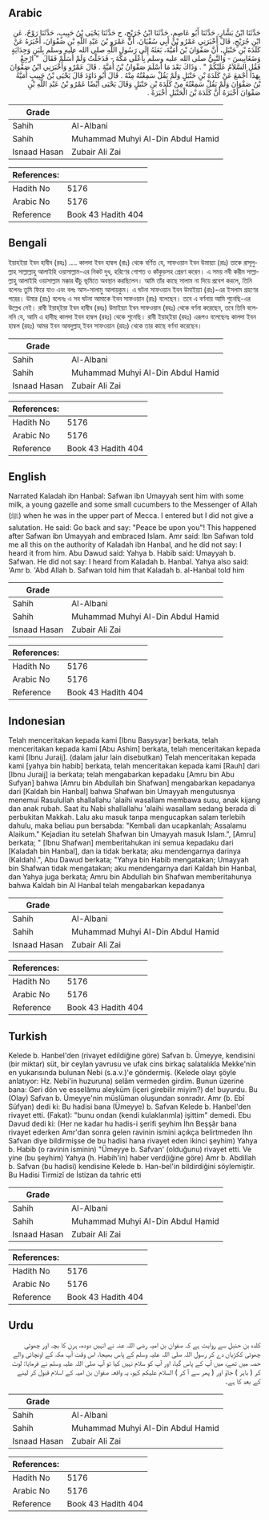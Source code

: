 ## Arabic


<div dir="rtl" lang="ar" style={{fontSize:'larger',backgroundColor:'#f8f9fa',padding:20}}>
حَدَّثَنَا ابْنُ بَشَّارٍ، حَدَّثَنَا أَبُو عَاصِمٍ، حَدَّثَنَا ابْنُ جُرَيْجٍ، ح حَدَّثَنَا يَحْيَى بْنُ حَبِيبٍ، حَدَّثَنَا رَوْحٌ، عَنِ ابْنِ جُرَيْجٍ، قَالَ أَخْبَرَنِي عَمْرُو بْنُ أَبِي سُفْيَانَ، أَنَّ عَمْرَو بْنَ عَبْدِ اللَّهِ بْنِ صَفْوَانَ، أَخْبَرَهُ عَنْ كَلَدَةَ بْنِ حَنْبَلٍ، أَنَّ صَفْوَانَ بْنَ أُمَيَّةَ، بَعَثَهُ إِلَى رَسُولِ اللَّهِ صلى الله عليه وسلم بِلَبَنٍ وَجِدَايَةٍ وَضَغَابِيسَ - وَالنَّبِيُّ صلى الله عليه وسلم بِأَعْلَى مَكَّةَ - فَدَخَلْتُ وَلَمْ أُسَلِّمْ فَقَالَ ‏ "‏ ارْجِعْ فَقُلِ السَّلاَمُ عَلَيْكُمْ ‏"‏ ‏.‏ وَذَاكَ بَعْدَ مَا أَسْلَمَ صَفْوَانُ بْنُ أُمَيَّةَ ‏.‏ قَالَ عَمْرٌو وَأَخْبَرَنِي ابْنُ صَفْوَانَ بِهَذَا أَجْمَعَ عَنْ كَلَدَةَ بْنِ حَنْبَلٍ وَلَمْ يَقُلْ سَمِعْتُهُ مِنْهُ ‏.‏ قَالَ أَبُو دَاوُدَ قَالَ يَحْيَى بْنُ حَبِيبٍ أُمَيَّةُ بْنُ صَفْوَانَ وَلَمْ يَقُلْ سَمِعْتُهُ مِنْ كَلَدَةَ بْنِ حَنْبَلٍ وَقَالَ يَحْيَى أَيْضًا عَمْرُو بْنُ عَبْدِ اللَّهِ بْنِ صَفْوَانَ أَخْبَرَهُ أَنَّ كَلَدَةَ بْنَ الْحَنْبَلِ أَخْبَرَهُ ‏.‏
</div>
<div style={{backgroundColor:'#f8f9fa',padding:20, marginBottom: 10}}><table> <thead> <tr> <th>Grade</th> <th></th> </tr> </thead> <tbody> <tr><td>Sahih</td><td>Al-Albani</td></tr><tr><td>Sahih</td><td>Muhammad Muhyi Al-Din Abdul Hamid</td></tr><tr><td>Isnaad Hasan</td><td>Zubair Ali Zai</td></tr></tbody></table><table> <thead> <tr> <th>References:</th> <th></th> </tr> </thead> <tbody><tr><td>Hadith No</td><td>5176</td></tr><tr><td>Arabic No</td><td>5176</td></tr><tr><td>Reference</td><td>Book 43 Hadith 404</td></tr></tbody></table></div>

## Bengali


<div dir="ltr" lang="bn" style={{fontSize:'larger',backgroundColor:'#f8f9fa',padding:20}}>
ইয়াহইয়া ইবন হাবীব (রহঃ) .... কালদা ইবন হাম্বল (রাঃ) থেকে বর্ণিত যে, সাফওয়ান ইবন উমায়্যা (রাঃ) তাকে রাসূলুল্লাহ সাল্লাল্লাহু আলাইহি ওয়াসাল্লাম-এর নিকট দুধ, হরিণের গোশত ও কাঁকুড়সহ প্রেরণ করেন। এ সময় নবী করীম সাল্লাল্লাহু আলাইহি ওয়াসাল্লাম মক্কার ঊঁচু ভূমিতে অবস্থান করছিলেন। আমি তাঁর কাছে সালাম না দিয়ে প্রবেশ করলে, তিনি বলেনঃ তুমি ফিরে যাও এবং বলঃ আস-সালামু আলায়কুম। এ ঘটনা সাফওয়ান ইবন উমাইয়্যা (রাঃ)-এর ইসলাম গ্রহণের পরের। উমার (রাঃ) বলেনঃ এ সব ঘটনা আমাকে ইবন সাফওয়ান (রাঃ) বলেছেন। তবে এ বর্ণনায় আমি শুনেছি-এর উল্লেখ নেই। রাবী ইয়াহ্‌ইয়া ইবন হাবীব (রহঃ) উমাইয়্যা ইবন সাফওয়ান (রহঃ) থেকে বর্ণনা করেছেন, তবে তিনি বলেননি যে, আমি এ হাদীছ কালদা ইবন হাম্বল (রহঃ) থেকে শুনেছি। রাবী ইয়াহ্‌ইয়া (রহঃ) এরূপও বলেছেনঃ কালদা ইবন হাম্বল (রহঃ) আমর ইবন আবদুল্লাহ্‌ ইবন সাফওয়ান (রহঃ) থেকে তার কাছে বর্ণনা করেছেন।
</div>
<div style={{backgroundColor:'#f8f9fa',padding:20, marginBottom: 10}}><table> <thead> <tr> <th>Grade</th> <th></th> </tr> </thead> <tbody> <tr><td>Sahih</td><td>Al-Albani</td></tr><tr><td>Sahih</td><td>Muhammad Muhyi Al-Din Abdul Hamid</td></tr><tr><td>Isnaad Hasan</td><td>Zubair Ali Zai</td></tr></tbody></table><table> <thead> <tr> <th>References:</th> <th></th> </tr> </thead> <tbody><tr><td>Hadith No</td><td>5176</td></tr><tr><td>Arabic No</td><td>5176</td></tr><tr><td>Reference</td><td>Book 43 Hadith 404</td></tr></tbody></table></div>

## English


<div dir="ltr" lang="en" style={{fontSize:'larger',backgroundColor:'#f8f9fa',padding:20}}>
Narrated Kaladah ibn Hanbal: Safwan ibn Umayyah sent him with some milk, a young gazelle and some small cucumbers to the Messenger of Allah (ﷺ) when he was in the upper part of Mecca. I entered but I did not give a salutation. He said: Go back and say: "Peace be upon you"! This happened after Safwan ibn Umayyah and embraced Islam. Amr said: Ibn Safwan told me all this on the authority of Kaladah ibn Hanbal, and he did not say: I heard it from him. Abu Dawud said: Yahya b. Habib said: Umayyah b. Safwan. He did not say: I heard from Kaladah b. Hanbal. Yahya also said: 'Amr b. 'Abd Allah b. Safwan told him that Kaladah b. al-Hanbal told him
</div>
<div style={{backgroundColor:'#f8f9fa',padding:20, marginBottom: 10}}><table> <thead> <tr> <th>Grade</th> <th></th> </tr> </thead> <tbody> <tr><td>Sahih</td><td>Al-Albani</td></tr><tr><td>Sahih</td><td>Muhammad Muhyi Al-Din Abdul Hamid</td></tr><tr><td>Isnaad Hasan</td><td>Zubair Ali Zai</td></tr></tbody></table><table> <thead> <tr> <th>References:</th> <th></th> </tr> </thead> <tbody><tr><td>Hadith No</td><td>5176</td></tr><tr><td>Arabic No</td><td>5176</td></tr><tr><td>Reference</td><td>Book 43 Hadith 404</td></tr></tbody></table></div>

## Indonesian


<div dir="ltr" lang="id" style={{fontSize:'larger',backgroundColor:'#f8f9fa',padding:20}}>
Telah menceritakan kepada kami [Ibnu Basysyar] berkata, telah menceritakan kepada kami [Abu Ashim] berkata, telah menceritakan kepada kami [Ibnu Juraij]. (dalam jalur lain disebutkan) Telah menceritakan kepada kami [yahya bin habib] berkata, telah menceritakan kepada kami [Rauh] dari [Ibnu Juraij] ia berkata; telah mengabarkan kepadaku [Amru bin Abu Sufyan] bahwa [Amru bin Abdullah bin Shafwan] mengabarkan kepadanya dari [Kaldah bin Hanbal] bahwa Shafwan bin Umayyah mengutusnya menemui Rasulullah shallallahu 'alaihi wasallam membawa susu, anak kijang dan anak rubah. Saat itu Nabi shallallahu 'alaihi wasallam sedang berada di perbukitan Makkah. Lalu aku masuk tanpa mengucapkan salam terlebih dahulu, maka beliau pun bersabda: "Kembali dan ucapkanlah; Assalamu Alaikum." Kejadian itu setelah Shafwan bin Umayyah masuk Islam.", [Amru] berkata; " [Ibnu Shafwan] memberitahukan ini semua kepadaku dari [Kaladah bin Hanbal], dan ia tidak berkata; aku mendengarnya darinya (Kaldah).", Abu Dawud berkata; "Yahya bin Habib mengatakan; Umayyah bin Shafwan tidak mengatakan; aku mendengarnya dari Kaldah bin Hanbal, dan Yahya juga berkata; Amru bin Abdullah bin Shafwan memberitahunya bahwa Kaldah bin Al Hanbal telah mengabarkan kepadanya
</div>
<div style={{backgroundColor:'#f8f9fa',padding:20, marginBottom: 10}}><table> <thead> <tr> <th>Grade</th> <th></th> </tr> </thead> <tbody> <tr><td>Sahih</td><td>Al-Albani</td></tr><tr><td>Sahih</td><td>Muhammad Muhyi Al-Din Abdul Hamid</td></tr><tr><td>Isnaad Hasan</td><td>Zubair Ali Zai</td></tr></tbody></table><table> <thead> <tr> <th>References:</th> <th></th> </tr> </thead> <tbody><tr><td>Hadith No</td><td>5176</td></tr><tr><td>Arabic No</td><td>5176</td></tr><tr><td>Reference</td><td>Book 43 Hadith 404</td></tr></tbody></table></div>

## Turkish


<div dir="ltr" lang="tr" style={{fontSize:'larger',backgroundColor:'#f8f9fa',padding:20}}>
Kelede b. Hanbel'den (rivayet edildiğine göre) Safvan b. Ümeyye, kendisini (bir miktar) süt, bir ceylan yavrusu ve ufak cins birkaç salatalıkla Mekke'nin en yukarısında bulunan Nebi (s.a.v.)'e göndermiş. (Kelede olayı şöyle anlatıyor: Hz. Nebi'in huzuruna) selâm vermeden girdim. Bunun üzerine bana: Geri dön ve esselâmu aleyküm (içeri girebilir miyim?) de! buyurdu. Bu (Olay) Safvan b. Ümeyye'nin müslüman oluşundan sonradır. Amr (b. Ebî Süfyan) dedi ki: Bu hadisi bana (Ümeyye) b. Safvan Ke­lede b. Hanbel'den rivayet etti. (Fakat): "bunu ondan (kendi kulaklarım­la) işittim" demedi. Ebu Davud dedi ki: (Her ne kadar hu hadis-i şerifi şeyhim İhn Beşşâr bana rivayet ederken Amr'dan sonra gelen ravinin ismini açıkça belirt­meden Ihn Safvan diye bildirmişse de bu hadisi hana rivayet eden ikinci şeyhim) Yahya b. Habib (o ravinin isminin) "Ümeyye b. Safvan' (olduğu­nu) rivayet etti. Ve yine (bu şeyhim) Yahya (h. Habih'in) haber verd(iği­ne göre) Amr b. Abdillah b. Safvan (bu hadisi) kendisine Kelede b. Han-bel'in bildirdiğini söylemiştir. Bu Hadisi Tirmizî de İstizan da tahric etti
</div>
<div style={{backgroundColor:'#f8f9fa',padding:20, marginBottom: 10}}><table> <thead> <tr> <th>Grade</th> <th></th> </tr> </thead> <tbody> <tr><td>Sahih</td><td>Al-Albani</td></tr><tr><td>Sahih</td><td>Muhammad Muhyi Al-Din Abdul Hamid</td></tr><tr><td>Isnaad Hasan</td><td>Zubair Ali Zai</td></tr></tbody></table><table> <thead> <tr> <th>References:</th> <th></th> </tr> </thead> <tbody><tr><td>Hadith No</td><td>5176</td></tr><tr><td>Arabic No</td><td>5176</td></tr><tr><td>Reference</td><td>Book 43 Hadith 404</td></tr></tbody></table></div>

## Urdu


<div dir="rtl" lang="ur" style={{fontSize:'larger',backgroundColor:'#f8f9fa',padding:20}}>
کلدہ بن حنبل سے روایت ہے کہ صفوان بن امیہ رضی اللہ عنہ نے انہیں دودھ، ہرن کا بچہ اور چھوٹی چھوٹی ککڑیاں دے کر رسول اللہ صلی اللہ علیہ وسلم کے پاس بھیجا، اس وقت آپ مکہ کے اونچائی والے حصہ میں تھے، میں آپ کے پاس گیا، اور آپ کو سلام نہیں کیا تو آپ صلی اللہ علیہ وسلم نے فرمایا: لوٹ کر ( باہر ) جاؤ اور ( پھر سے آ کر ) السلام علیکم کہو، یہ واقعہ صفوان بن امیہ کے اسلام قبول کر لینے کے بعد کا ہے۔
</div>
<div style={{backgroundColor:'#f8f9fa',padding:20, marginBottom: 10}}><table> <thead> <tr> <th>Grade</th> <th></th> </tr> </thead> <tbody> <tr><td>Sahih</td><td>Al-Albani</td></tr><tr><td>Sahih</td><td>Muhammad Muhyi Al-Din Abdul Hamid</td></tr><tr><td>Isnaad Hasan</td><td>Zubair Ali Zai</td></tr></tbody></table><table> <thead> <tr> <th>References:</th> <th></th> </tr> </thead> <tbody><tr><td>Hadith No</td><td>5176</td></tr><tr><td>Arabic No</td><td>5176</td></tr><tr><td>Reference</td><td>Book 43 Hadith 404</td></tr></tbody></table></div>